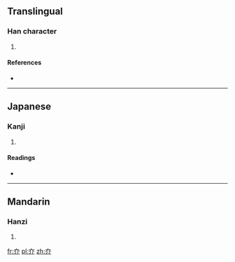 ==Translingual==

===Han character===
{{Han char|rn=37|rad=大|as=02|sn=5|four=|canj=大中中 (KLL)|ids=⿱[[大]]⿰[[丿]][[丨]]}}

# {{defn|Han|sort=大02}}

====References====
* {{Han ref|kx=0249.080|dkj=05843|dj=0508.060|hdz=10525.020|uh=5930|ud=22832}}

----

==Japanese==

===Kanji===
{{ja-kanji|grade=|rs=大02}}

# {{defn|lang=ja|sort=大02}}

====Readings====
* {{ja-readings|on=[[こう]] (kō), [[ごう]] (gō)|kun=[[はなつ]] (hanatsu)}}

----

==Mandarin==

===Hanzi===
{{cmn-hanzi|pin=[[gǎo]] ([[gao3]]), [[tāo]] ([[tao1]])|wg=kao<sup>3</sup>, t'ao<sup>1</sup>}}

# {{defn|lang=cmn|sort=大02}}

[[fr:夰]]
[[pl:夰]]
[[zh:夰]]